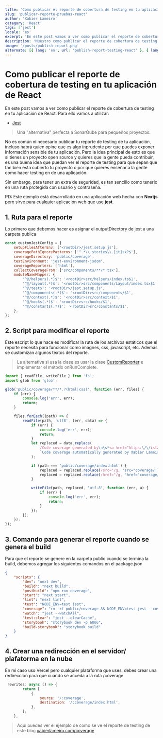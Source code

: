 ```yaml
---
title: 'Como publicar el reporte de cobertura de testing en tu aplicación de React'
slug: 'publicar-reporte-pruebas-react'
author: 'Xabier Lameiro'
category: 'React'
tags: ['jest']
locale: 'es'
excerpt: 'En este post vamos a ver como publicar el reporte de cobertura de testing en tu aplicación de React.'
description: 'Muestro como publicar el reporte de cobertura de testing con jest en tu aplicación de React o Nextjs, para que tu mismo o la gente pueda ver la cobertura de testing de tu proyecto.'
image: '/posts/publish-report.png'
alternate: [{ lang: 'en', url: 'publish-report-testing-react' }, { lang: 'gl', url: 'publicar-informe-probas-react' }]
---
```


# Como publicar el reporte de cobertura de testing en tu aplicación de React

<Date date="01-01-2023" />

<GoogleAdsense />

En este post vamos a ver como publicar el reporte de cobertura de testing en tu aplicación de React. Para ello vamos a utilizar:

-   [Jest](https://jestjs.io/ 'Enlace a jestjs.io')

> Una "alternativa" perfecta a SonarQube para pequeños proyectos.

No es común ni necesario publicar tu reporte de testing de tu aplicación, incluso habrá quien opine que es algo inprudente por que
puedes exponer información sensible de tu aplicación. Pero la idea principal de esto es que si tienes un proyecto open source y quieres
que la gente pueda contribuir, es una buena idea que puedan ver el reporte de testing para que sepan que tan bien esta cubierto tu proyecto o
por que quieres enseñar a la gente como hacer testing en de una aplicación.

Sin embargo, para tener un extra de seguridad, es tan sencillo como tenerlo en una ruta protegida con usuario y contraseña.

PD: Este ejemplo está desarrollado en una aplicación web hecha con **Nextjs** pero sirve para cualquier aplicación web que
use **jest**.

## 1. Ruta para el reporte

Lo primero que debemos hacer es asignar el outputDirectory de jest a una carpeta publica

```javascript jest.config.js mark=4 v1
const customJestConfig = {
    setupFilesAfterEnv: ['<rootDir>/jest.setup.js'],
    coveragePathIgnorePatterns: ['^.*\\.stories\\.[jt]sx?$'],
    coverageDirectory: 'public/coverage',
    testEnvironment: 'jest-environment-jsdom',
    coverageReporters: ['html'],
    collectCoverageFrom: ['src/components/**/*.tsx'],
    moduleNameMapper: {
        '^@/helpers(.*)$': '<rootDir>src/helpers/index.ts$1',
        '^@/layout(.*)$': '<rootDir>src/components/Layout/index.tsx$1',
        '^@/test$': '<rootDir>/jest.setup.js',
        '^@/components(.*)$': '<rootDir>src/components/$1',
        '^@/context(.*)$': '<rootDir>src/context/$1',
        '^@/hooks(.*)$': '<rootDir>src/hooks/$1',
        '^@/constants(.*)$': '<rootDir>src/constants/$1',
    },
};
```

## 2. Script para modificar el reporte

Este escript lo que hace es modificar la ruta de los archivos estáticos que el reporte necesita para funcionar como imágnes, css, javascript, etc.
Además se customizan algunos textos del reporte.

> La alternativa si usa la clase es usar la clase [CustomReporter](https://jestjs.io/docs/configuration 'Página de configuración de Jest') e implementar el método onRunComplete.

```javascript custom-reporter.js v1
import { readFile, writeFile } from 'fs';
import glob from 'glob';

glob('public/coverage/**/*.?(html|css)', function (err, files) {
    if (err) {
        console.log('err', err);
        return;
    }

    files.forEach((path) => {
        readFile(path, 'utf8', (err, data) => {
            if (err) {
                console.log('err', err);
                return;
            }
            let replaced = data.replace(
                /Code coverage generated by\n\s*<a href="https:\/\/istanbul\.js\.org\/"/g,
                `Code coverage automatically generated by Xabier Lameiro on ${new Date().toLocaleDateString()}`
            );

            if (path === 'public/coverage/index.html') {
                replaced = replaced.replace(/src="/g, 'src="coverage/');
                replaced = replaced.replace(/href="/g, 'href="coverage/');
            }

            writeFile(path, replaced, 'utf-8', function (err, a) {
                if (err) {
                    console.log('err', err);
                    return;
                }
            });
        });
    });
});
```

## 3. Comando para generar el reporte cuando se genera el build

Para que el reporte se genere en la carpeta public cuando se termina la build, debemos agregar los siguientes comandos en el package.json

```json package.json mark=5,9 v1
{
    "scripts": {
        "dev": "next dev",
        "build": "next build",
        "postbuild": "npm run coverage",
        "start": "next start",
        "lint": "next lint",
        "test": "NODE_ENV=test jest",
        "coverage": "rm -rf public/coverage && NODE_ENV=test jest --coverage && node custom-reporter.js",
        "watch": "jest --watchAll",
        "test:clear": "jest --clearCache",
        "storybook": "storybook dev -p 6006",
        "build-storybook": "storybook build"
    }
}
```

## 4. Crear una redirección en el servidor/ plafatorma en la nube

En mi caso uso Vercel pero cualquier plataforma que uses, debes crear una redirección para que cuando se acceda a la ruta /coverage

```javascript next.config.js mark=4,5 v1
 rewrites: async () => {
        return [
            {
                source: '/:coverage',
                destination: '/:coverage/index.html',
            },
        ];
    },
```

> Aquí puedes ver el ejemplo de como se ve el reporte de testing de este blog [xabierlameiro.com/coverage](https://coverage.xabierlameiro.com/ 'Sección de coverage')
